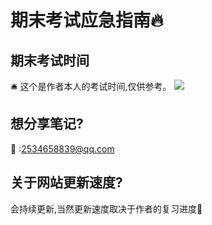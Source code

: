 # 期末考试应急指南🔥

## 期末考试时间

🛎️ 这个是作者本人的考试时间,仅供参考。
![](https://nunbey-bill.oss-cn-beijing.aliyuncs.com/2020-weekReport/考试时间.jpg)

## 想分享笔记?

📧 :2534658839@qq.com

## 关于网站更新速度?

会持续更新,当然更新速度取决于作者的复习进度💖

